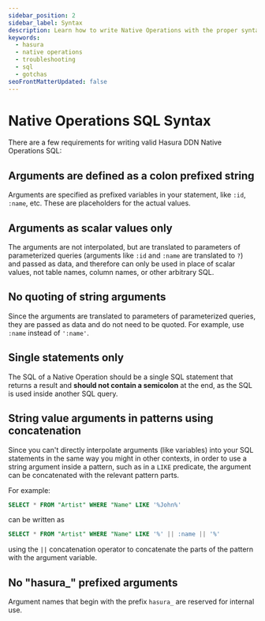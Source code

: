 ```yaml
---
sidebar_position: 2
sidebar_label: Syntax
description: Learn how to write Native Operations with the proper syntax in Hasura.
keywords:
  - hasura
  - native operations
  - troubleshooting
  - sql
  - gotchas
seoFrontMatterUpdated: false
---
```


# Native Operations SQL Syntax

There are a few requirements for writing valid Hasura DDN Native Operations SQL:

## Arguments are defined as a colon prefixed string

Arguments are specified as prefixed variables in your statement, like `:id`, `:name`, etc. These
are placeholders for the actual values.

## Arguments as scalar values only

The arguments are not interpolated, but are translated to parameters of parameterized queries (arguments like `:id`
and `:name` are translated to `?`) and passed as data, and therefore can only be used in place of scalar
values, not table names, column names, or other arbitrary SQL.

## No quoting of string arguments

Since the arguments are translated to parameters of parameterized queries, they are passed as data and do not need to be
quoted. For example, use `:name` instead of `':name'`.

## Single statements only

The SQL of a Native Operation should be a single SQL statement that returns a result and **should not contain a
semicolon** at the end, as the SQL is used inside another SQL query.

## String value arguments in patterns using concatenation

Since you can't directly interpolate arguments (like variables) into your SQL statements in the same way you might in
other contexts, in order to use a string argument inside a pattern, such as in a `LIKE` predicate, the argument can be
concatenated with the relevant pattern parts.

For example:

```sql
SELECT * FROM "Artist" WHERE "Name" LIKE '%John%'
```

can be written as

```sql
SELECT * FROM "Artist" WHERE "Name" LIKE '%' || :name || '%'
```

using the `||` concatenation operator to concatenate the parts of the pattern with the argument variable.

## No "hasura\_" prefixed arguments

Argument names that begin with the prefix `hasura_` are reserved for internal use.
